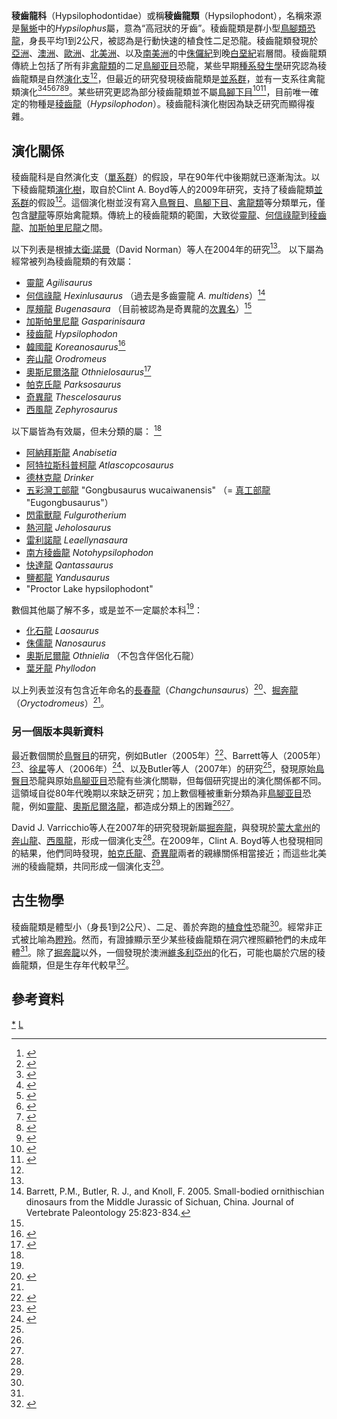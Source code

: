 {{更新|time=2019-09-19T16:45:13+00:00}}
{{Expand language|en|time=2019-09-19T16:45:13+00:00}}
{{Automatic taxobox
| taxon = Hypsilophodontidae
| authority = Dollo, 1882
| fossil_range = 早[[白堊紀|白堊紀]], {{Fossil range|130|125|latest=66}}
| status = fossil
| image = Hypsilophodon.jpg
|image_caption = [[稜齒龍|稜齒龍]]，生存於早[[白堊紀|白堊紀]]的[[歐洲|歐洲]]與[[北美|北美]]
|subdivision_ranks = 下属种类
|subdivision =
*†[[棱齿龙属|棱齿龙属]] ''Hypsilophodon''
*?†[[腱龙属|腱龙属]] ''Tenontosaurus''
*?†[[凹齿龙科|凹齿龙科]] Rhabdodontidae
}}

'''稜齒龍科'''（Hypsilophodontidae）或稱'''稜齒龍類'''（Hypsilophodont），名稱來源是[[鬣蜥|鬣蜥]]中的''Hypsilophus''屬，意為“高冠狀的牙齒”。稜齒龍類是群小型[[鳥腳類|鳥腳類]][[恐龍|恐龍]]，身長平均1到2公尺，被認為是行動快速的植食性二足恐龍。稜齒龍類發現於[[亞洲|亞洲]]、[[澳洲|澳洲]]、[[歐洲|歐洲]]、[[北美洲|北美洲]]、以及[[南美洲|南美洲]]的中[[侏儸紀|侏儸紀]]到晚[[白堊紀|白堊紀]]岩層間。稜齒龍類傳統上包括了所有非[[禽龍類|禽龍類]]的二足[[鳥腳亚目|鳥腳亚目]]恐龍，某些早期[[種系發生學|種系發生學]]研究認為稜齒龍類是自然[[演化支|演化支]]<ref name=SN90>{{cite book |last=Sues |first=Hans-Dieter |coauthors=and Norman, David B. |editor= Weishampel, David B.; Dodson, Peter; and Osmólska, Halszka (eds.)|title=The Dinosauria |edition=1st |year=1990 |publisher=University of California Press |location=Berkeley |isbn=0-520-06727-4 |pages=498-509 |chapter=Hypsilophodontidae, ''Tenontosaurus'', Dryosauridae}}</ref><ref name=WH92>{{cite journal|last=Weishamepel |first=David B. |coauthors=and Heinrich, Ronald E. |year=1992 |title=Systematics of Hypsilophodontidae and Basal Iguanodontia (Dinosauria: Ornithopoda) |journal=Historical Biology |volume=6 |pages=159-184 |url=http://www.tandf.co.uk/journals/pdf/ghbi_06_01_01.pdf |accessdate=2007-03-10 |deadurl=yes |archiveurl=https://web.archive.org/web/20070930205953/http://www.tandf.co.uk/journals/pdf/ghbi_06_01_01.pdf |archivedate=2007-09-30 }}</ref>，但最近的研究發現稜齒龍類是[[並系群|並系群]]，並有一支系往禽龍類演化<ref name=RS98>{{cite journal |last=Scheetz |first=Rodney D. |year=1998 |title=Phylogeny of basal ornithopod dinosaurs and the dissolution of the Hypsilophodontidae |journal=Journal of Vertebrate Paleontology |volume=18 |issue=3, Suppl. |pages=p. 75A }}</ref><ref name=WMJ98>{{cite journal |last=Winkler |first=Dale A. |coauthors=Murry, Phillip A.; and Jacobs, Louis L. |year=1998 |title=The new ornithopod dinosaur from Proctor Lake, Texas, and the deconstruction of the family Hypsilophodontidae |journal=Journal of Vertebrate Paleontology |volume=18 |issue=3, Suppl. |pages=p. 87A }}</ref><ref name=PB02>{{cite book |last=Buchholz |first=Peter W. |title=The Mesozoic in Wyoming, Tate 2002 |year=2002 |publisher=The Geological Museum, Casper College |location=Casper, Wyoming |pages=18-34 |chapter=Phylogeny and biogeography of basal Ornithischia}}</ref><ref name=WJCN03>{{cite journal |last=Weishampel |first= David B. |coauthors=Jianu, Coralia-Maria; Csiki, Z.; and Norman, David B. |year=2003 |title=Osteology and phylogeny of ''Zalmoxes'' (n.g.), an unusual euornithopod dinosaur from the latest Cretaceous of Romania |journal=Journal of Systematic Palaeontology |volume=1 |issue=2 |pages=1-56 |doi=10.1017/S1477201903001032 }}</ref><ref name=NSWC04>{{cite book |last=Norman |first=David B. |coauthors=Sues, Hans-Dieter; Witmer, Larry M.; and Coria, Rodolfo A. |editor=Weishampel, David B.; Dodson, Peter; and Osmólska, Halszka (eds.)|title=The Dinosauria |url=https://archive.org/details/dinosauriandedit00weis |edition=2nd |year= 2004|publisher=University of California Press |location=Berkeley |isbn=0-520-24209-2 |pages=[https://archive.org/details/dinosauriandedit00weis/page/393 393]-412 |chapter=Basal Ornithopoda}}</ref><ref name=VMK07>{{cite journal |last=Varricchio |first=David J. |coauthor=Martin, Anthony J.; and Katsura, Yoshihiro |year=2007 |title=First trace and body fossil evidence of a burrowing, denning dinosaur |journal=Proceedings of the Royal Society B: Biological Sciences |volume=online preprint |doi=10.1098/rspb.2006.0443}}</ref><ref name=CABetal09>{{cite journal|last=Boyd|first=Clint A.|coauthors=Brown, Caleb M.; Scheetz, Rodney D.; and Clarke, Julia A.|date=2009|title=Taxonomic revision of the basal neornithischian taxa ''Thescelosaurus'' and ''Bugenasaura''|journal=Journal of Vertebrate Paleontology|volume=29|issue=3|pages=758–770}}</ref>。某些研究更認為部分稜齒龍類並不屬[[鳥腳下目|鳥腳下目]]<ref name=Butleretal07>{{cite journal |last=Butler |first=Richard J. |coauthors=Smith, Roger M.H.; and Norman, David B. |title=A primitive ornithischian dinosaur from the Late Triassic of South Africa, and the early evolution and diversification of Ornithischia |journal=Proceedings of the Royal Society B: Biological Sciences |year=2007 |doi= 10.1098/rspb.2007.0367 |volume=274 |pages=2041}}</ref><ref name=BUN08>{{cite journal |last=Butler |first=Richard J. |coauthors=Upchurch, Paul; and Norman, David B. |title=The phylogeny of the ornithischian dinosaurs|journal=Journal of Systematic Palaeontology |volume=6 |issue=1 |year=2008 |pages=1–40 |doi=10.1017/S1477201907002271}}</ref>，目前唯一確定的物種是[[稜齒龍|稜齒龍]]（''Hypsilophodon''）。稜齒龍科演化樹因為缺乏研究而顯得複雜。

==演化關係==
稜齒龍科是自然演化支（[[單系群|單系群]]）的假設，早在90年代中後期就已逐漸淘汰。以下稜齒龍類[[演化樹|演化樹]]，取自於Clint A. Boyd等人的2009年研究，支持了稜齒龍類[[並系群|並系群]]的假設<ref name=CABetal09/>。這個演化樹並沒有寫入[[鳥臀目|鳥臀目]]、[[鳥腳下目|鳥腳下目]]、[[禽龍類|禽龍類]]等分類單元，僅包含[[腱龍|腱龍]]等原始禽龍類。傳統上的稜齒龍類的範圍，大致從[[靈龍|靈龍]]、[[何信祿龍|何信祿龍]]到[[稜齒龍|稜齒龍]]、[[加斯帕里尼龍|加斯帕里尼龍]]之間。

{{clade| style=font-size:100%;line-height:80%
|label1=<span style="color:white;">unnamed</font>
|1={{clade
   |1=[[小盾龍|小盾龍]]
   |label2=<span style="color:white;">unnamed</font>
   |2={{clade
      |1=[[賴索托龍|賴索托龍]]
      |label2=<span style="color:white;">unnamed</font>
      |2={{clade
         |1=[[畸齒龍|畸齒龍]]
         |label2=<span style="color:white;">unnamed</font>
         |2={{clade
            |1=[[靈龍|靈龍]]
            |label2=<span style="color:white;">unnamed</font>
            |2={{clade
               |1=[[何信祿龍|何信祿龍]]
               |label2=<span style="color:white;">unnamed</font>
               |2={{clade
                  |1=[[奧斯尼爾洛龍|奧斯尼爾洛龍]]
                  |label2=<span style="color:white;">unnamed</font>
                  |2={{clade
                     |label1=<span style="color:white;">unnamed</font>
                     |1={{clade
                        |label1=<span style="color:white;">unnamed</font>
                        |1={{clade
                           |label1=<span style="color:white;">unnamed</font>
                           |1={{clade
                              |1=[[掘奔龍|掘奔龍]]
                              |label2=<span style="color:white;">unnamed</font>
                              |2={{clade
                                 |1=[[奔山龍|奔山龍]]
                                 |2=[[西風龍|西風龍]]
                                 }}
                              }}
                           }}
                        |label2=<span style="color:white;">unnamed</font>
                        |2={{clade
                           |1=[[帕克氏龍|帕克氏龍]]
                           |2=[[奇異龍|奇異龍]]
                           }}
                        }}
                     |label2=<span style="color:white;">unnamed</font>
                     |2={{clade
                        |1=[[稜齒龍|稜齒龍]]
                        |label2=<span style="color:white;">unnamed</font>
                        |2={{clade
                           |1=[[加斯帕里尼龍|加斯帕里尼龍]]
                           |label2=<span style="color:white;">unnamed</font>
                           |2={{clade
                              |1=[[腱龍|腱龍]]
                              |2=其他[[鳥腳下目|鳥腳下目]]
                              }}
                           }}
                        }}
                     }}
                  }}
               }}
            }}
         }}
      }}
   }}
}}

以下列表是根據[[大衛·諾曼|大衛·諾曼]]（David Norman）等人在2004年的研究<ref name=NSWC04/>。
以下屬為經常被列為稜齒龍類的有效屬：
*[[靈龍|靈龍]] ''Agilisaurus''
*[[何信祿龍|何信祿龍]] ''Hexinlusaurus'' （過去是多齒靈龍 ''A. multidens''）<ref>Barrett, P.M., Butler, R. J., and Knoll, F. 2005. Small-bodied ornithischian dinosaurs from the Middle Jurassic of Sichuan, China. Journal of Vertebrate Paleontology 25:823-834.</ref>
*[[厚頰龍|厚頰龍]] ''Bugenasaura'' （目前被認為是奇異龍的[[次異名|次異名]]）<ref name=CABetal09/>
*[[加斯帕里尼龍|加斯帕里尼龍]] ''Gasparinisaura''
*[[稜齒龍|稜齒龍]] ''Hypsilophodon''
*[[韓國龍|韓國龍]] ''Koreanosaurus''<ref name="Huh">{{Cite journal|author=Min Huh, Dae-Gil Lee, Jung-Kyun Kim, Jong-Deock Lim, Pascal Godefroit|year=2011|title=A new basal ornithopod dinosaur from the Upper Cretaceous of South Korea |url=http://www.ingentaconnect.com/content/schweiz/njbgeol/2010/00000259/00000001/art00001 |journal=Neues Jahrbuch für Geologie und Palaeontologie, Abhandlungen|volume=259 |issue=1 |pages=1–24 |doi=10.1127/0077-7749/2010/0102}}</ref>
*[[奔山龍|奔山龍]] ''Orodromeus''
*[[奧斯尼爾洛龍|奧斯尼爾洛龍]] ''Othnielosaurus''<ref name=PMG07>{{cite book |last=Galton |first=Peter M. |year=2007 |chapter=Teeth of ornithischian dinosaurs (mostly Ornithopoda) from the Morrison Formation (Upper Jurassic) of the western United States |editor=Carpenter, Kenneth (ed.) |title=Horns and Beaks: Ceratopsian and Ornithopod Dinosaurs |publisher=Indiana University Press |location=Bloomington and Indianapolis |pages=17–47 |isbn=0-253-34817-X}}</ref>
*[[帕克氏龍|帕克氏龍]] ''Parksosaurus''
*[[奇異龍|奇異龍]] ''Thescelosaurus''
*[[西風龍|西風龍]] ''Zephyrosaurus''

以下屬皆為有效屬，但未分類的屬：
<ref name=NSWC04/>
*[[阿納拜斯龍|阿納拜斯龍]] ''Anabisetia''
*[[阿特拉斯科普柯龍|阿特拉斯科普柯龍]] ''Atlascopcosaurus''
*[[德林克龍|德林克龍]] ''Drinker''
*[[五彩灣工部龍|五彩灣工部龍]] "Gongbusaurus wucaiwanensis" （= [[真工部龍|真工部龍]] "Eugongbusaurus"）
*[[閃電獸龍|閃電獸龍]] ''Fulgurotherium''
*[[熱河龍|熱河龍]] ''Jeholosaurus''
*[[雷利諾龍|雷利諾龍]] ''Leaellynasaura''
*[[南方稜齒龍|南方稜齒龍]] ''Notohypsilophodon''
*[[快達龍|快達龍]] ''Qantassaurus''
*[[鹽都龍|鹽都龍]] ''Yandusaurus''
*"Proctor Lake hypsilophodont"

數個其他屬了解不多，或是並不一定屬於本科<ref name=NSWC04/>：
*[[化石龍|化石龍]] ''Laosaurus''
*[[侏儒龍|侏儒龍]] ''Nanosaurus''
*[[奧斯尼爾龍|奧斯尼爾龍]] ''Othnielia'' （不包含伴侶化石龍）
*[[葉牙龍|葉牙龍]] ''Phyllodon''

以上列表並沒有包含近年命名的[[長春龍|長春龍]]（''Changchunsaurus''）<ref name=ZCJL05>{{cite journal |author=Zan Shu-Qin |coauthors=Chen Jun; Jin Li-Yong; and Li Tao |year=2005 |title=A primitive ornithopod from the Early Cretaceous Quantou Formation of Central Jilin, China |journal=Vertebrata Palasiatica |volume=43 |issue=3 |pages=182–193 |language=zh,en}}</ref>、[[掘奔龍|掘奔龍]]（''Oryctodromeus''）<ref name=VMK07/>。

===另一個版本與新資料===
最近數個關於[[鳥臀目|鳥臀目]]的研究，例如Butler（2005年）<ref name=RJB05>{{cite journal |last=Butler |first=Richard J. |year=2005 |title=The "fabrosaurid" ornithischian dinosaurs of the Upper Elliot Formation (Lower Jurassic) of South Africa and Lesotho |journal=Zoological Journal of the Linnean Society |volume=145 |issue=2 |pages=175-218 }}</ref>、Barrett等人（2005年）<ref name=BBK05>{{cite journal |last=Barrett |first=Paul M. |coauthors=Butler, Richard J.; and Knoll, Fabian |year=2005 |title=Small-bodied ornithischian dinosaurs from the Middle Jurassic of Sichuan, China |journal=Journal of Vertebrate Paleontology |volume=25 |issue=4 |pages=823-834 }}</ref>、[[徐星|徐星]]等人（2006年）<ref name=XFCM06>{{cite journal |last=Xu X. |coauthors=Forster, C.A.; Clark, J.M.; and Mo J. |year=2006 |title=A basal ceratopsian with transitional features from the Late Jurassic of northwestern China |journal=Proceedings of the Royal Society B: Biological Sciences |volume=273 |pages=2135-2140 |doi=10.1098/2006.3566 }}</ref>、以及Butler等人（2007年）的研究<ref name=Butleretal07/>，發現原始[[鳥臀目|鳥臀目]]恐龍與原始[[鳥腳亚目|鳥腳亚目]]恐龍有些演化關聯，但每個研究提出的演化關係都不同。這領域自從80年代晚期以來缺乏研究；加上數個種被重新分類為非[[鳥腳亚目|鳥腳亚目]]恐龍，例如[[靈龍|靈龍]]、[[奧斯尼爾洛龍|奧斯尼爾洛龍]]，都造成分類上的困難<ref name=VMK07/><ref name=BUN08/>。

David J. Varricchio等人在2007年的研究發現新屬[[掘奔龍|掘奔龍]]，與發現於[[蒙大拿州|蒙大拿州]]的[[奔山龍|奔山龍]]、[[西風龍|西風龍]]，形成一個演化支<ref name=VMK07/>。在2009年，Clint A. Boyd等人也發現相同的結果，他們同時發現，[[帕克氏龍|帕克氏龍]]、[[奇異龍|奇異龍]]兩者的親緣關係相當接近；而這些北美洲的稜齒龍類，共同形成一個演化支<ref name=CABetal09/>。

==古生物學==
稜齒龍類是體型小（身長1到2公尺）、二足、善於奔跑的[[植食性|植食性]]恐龍<ref name=NSWC04/>。經常非正式被比喻為[[瞪羚|瞪羚]]。然而，有證據顯示至少某些稜齒龍類在洞穴裡照顧牠們的未成年體<ref name=VMK07/>。除了[[掘奔龍|掘奔龍]]以外，一個發現於澳洲[[維多利亞州|維多利亞州]]的化石，可能也屬於穴居的稜齒龍類，但是生存年代較早<ref name=AJM09>{{cite journal |last=Martin |first=A.J. |year=2009 |title=Dinosaur burrows in the Otway Group (Albian) of Victoria, Australia, and their relation to Cretaceous polar environments |journal=Cretaceous Research |volume=online preprint |doi=10.1016/j.cretres.2009.06.003}}</ref>。

==參考資料==
{{reflist}}
{{鳥頸類主龍}}
{{taxonbar}}
[[Category:稜齒龍科|*]]
[[Category:1882年描述的分类群|L]]